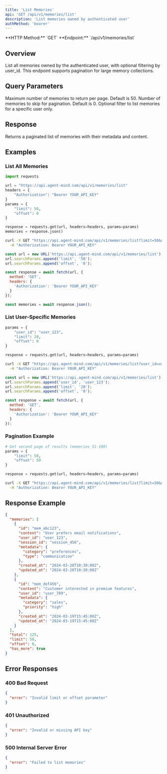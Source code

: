 ```yaml
---
title: 'List Memories'
api: 'GET /api/v1/memories/list'
description: 'List memories owned by authenticated user'
authMethod: 'bearer'
---
```


<Note>
  **HTTP Method:** `GET`
  **Endpoint:** `/api/v1/memories/list`
</Note>

## Overview

List all memories owned by the authenticated user, with optional filtering by user_id. This endpoint supports pagination for large memory collections.

## Query Parameters

<ParamField query="limit" type="integer" default="50">
  Maximum number of memories to return per page. Default is 50.
</ParamField>

<ParamField query="offset" type="integer" default="0">
  Number of memories to skip for pagination. Default is 0.
</ParamField>

<ParamField query="user_id" type="string">
  Optional filter to list memories for a specific user only.
</ParamField>

## Response

Returns a paginated list of memories with their metadata and content.

## Examples

### List All Memories

<CodeGroup>

```python Python
import requests

url = "https://api.agent-mind.com/api/v1/memories/list"
headers = {
    "Authorization": "Bearer YOUR_API_KEY"
}
params = {
    "limit": 50,
    "offset": 0
}

response = requests.get(url, headers=headers, params=params)
memories = response.json()
```

```bash cURL
curl -X GET "https://api.agent-mind.com/api/v1/memories/list?limit=50&offset=0" \
  -H "Authorization: Bearer YOUR_API_KEY"
```

```javascript JavaScript
const url = new URL('https://api.agent-mind.com/api/v1/memories/list');
url.searchParams.append('limit', '50');
url.searchParams.append('offset', '0');

const response = await fetch(url, {
  method: 'GET',
  headers: {
    'Authorization': 'Bearer YOUR_API_KEY'
  }
});

const memories = await response.json();
```

</CodeGroup>

### List User-Specific Memories

<CodeGroup>

```python Python
params = {
    "user_id": "user_123",
    "limit": 20,
    "offset": 0
}

response = requests.get(url, headers=headers, params=params)
```

```bash cURL
curl -X GET "https://api.agent-mind.com/api/v1/memories/list?user_id=user_123&limit=20&offset=0" \
  -H "Authorization: Bearer YOUR_API_KEY"
```

```javascript JavaScript
const url = new URL('https://api.agent-mind.com/api/v1/memories/list');
url.searchParams.append('user_id', 'user_123');
url.searchParams.append('limit', '20');
url.searchParams.append('offset', '0');

const response = await fetch(url, {
  method: 'GET',
  headers: {
    'Authorization': 'Bearer YOUR_API_KEY'
  }
});
```

</CodeGroup>

### Pagination Example

<CodeGroup>

```python Python
# Get second page of results (memories 51-100)
params = {
    "limit": 50,
    "offset": 50
}

response = requests.get(url, headers=headers, params=params)
```

```bash cURL
curl -X GET "https://api.agent-mind.com/api/v1/memories/list?limit=50&offset=50" \
  -H "Authorization: Bearer YOUR_API_KEY"
```

</CodeGroup>

## Response Example

```json
{
  "memories": [
    {
      "id": "mem_abc123",
      "content": "User prefers email notifications",
      "user_id": "user_123",
      "session_id": "session_456",
      "metadata": {
        "category": "preferences",
        "type": "communication"
      },
      "created_at": "2024-03-20T10:30:00Z",
      "updated_at": "2024-03-20T10:30:00Z"
    },
    {
      "id": "mem_def456",
      "content": "Customer interested in premium features",
      "user_id": "user_789",
      "metadata": {
        "category": "sales",
        "priority": "high"
      },
      "created_at": "2024-03-19T15:45:00Z",
      "updated_at": "2024-03-19T15:45:00Z"
    }
  ],
  "total": 125,
  "limit": 50,
  "offset": 0,
  "has_more": true
}
```

## Error Responses

### 400 Bad Request

```json
{
  "error": "Invalid limit or offset parameter"
}
```

### 401 Unauthorized

```json
{
  "error": "Invalid or missing API key"
}
```

### 500 Internal Server Error

```json
{
  "error": "Failed to list memories"
}
```